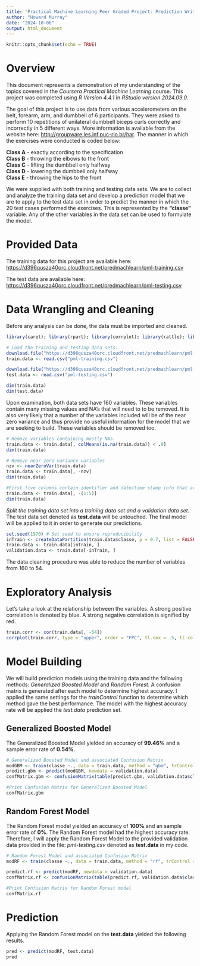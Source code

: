 ```yaml
---
title: 'Practical Machine Learning Peer Graded Project: Prediction Writeup'
author: "Howard Murray"
date: "2024-10-06"
output: html_document
---
```


```r
knitr::opts_chunk$set(echo = TRUE)
```

# Overview

This document represents a demonstration of my understanding of the topics covered in the *Coursera Practical Machine Learning* course. This project was completed using *R Version 4.4.1* in *RStudio version 2024.09.0*.

The goal of this project is to use data from various accelerometers on the belt, forearm, arm, and dumbbell of 6 participants. They were asked to perform 10 repetitions of unilateral dumbbell biceps curls correctly and incorrectly in 5 different ways. More information is available from the website here: <http://groupware.les.inf.puc-rio.br/har>. The manner in which the exercises were conducted is coded below: 

**Class A** - exactly according to the specification\
**Class B** - throwing the elbows to the front\
**Class C** - lifting the dumbbell only halfway\
**Class D** - lowering the dumbbell only halfway\
**Class E** - throwing the hips to the front\

We were supplied with both training and testing data sets. We are to collect and analyze the training data set and develop a prediction model that we are to apply to the test data set in order to predict the manner in which the 20 test cases performed the exercises. This is represented by the **"classe"** variable. Any of the other variables in the data set can be used to formulate the model. 

# Provided Data 
The training data for this project are available here: 
<https://d396qusza40orc.cloudfront.net/predmachlearn/pml-training.csv> 

The test data are available here: 
<https://d396qusza40orc.cloudfront.net/predmachlearn/pml-testing.csv> 

# Data Wrangling and Cleaning 

Before any analysis can be done, the data must be imported and cleaned. 

```r
library(caret); library(rpart); library(corrplot); library(rattle); library(data.table)

# Load the training and testing data sets.
download.file("https://d396qusza40orc.cloudfront.net/predmachlearn/pml-training.csv", "pml-training.csv", method = "curl")
train.data <- read.csv("pml-training.csv")

download.file("https://d396qusza40orc.cloudfront.net/predmachlearn/pml-testing.csv", "pml-testing.csv", method = "curl")
test.data <- read.csv("pml-testing.csv")

dim(train.data)
dim(test.data)

```
Upon examination, both data sets have 160 variables. These variables contain many missing values and NA's that will need to to be removed. It is also very likely that a number of the variables included will be of the near zero variance and thus provide no useful information for the model that we are seeking to build. These variables should be removed too. 


```r
# Remove variables containing mostly NAs.
train.data <- train.data[, colMeans(is.na(train.data)) < .9]
dim(train.data)

```

```r
# Remove near zero variance variables
nzv <- nearZeroVar(train.data)
train.data <- train.data[, -nzv]
dim(train.data)

```
```r
#First five columns contain identifier and date/time stamp info that are not useful for the purpose of prediction, so I removed them
train.data <- train.data[, -(1:5)]
dim(train.data)

```
*Split the training data set into a training data set and a validation data set*. The test data set denoted as **test.data** will be untouched. The final model will be applied to it in order to generate our predictions. 

```r
set.seed(1970) # Set seed to ensure reproducibility
inTrain <- createDataPartition(train.data$classe, p = 0.7, list = FALSE)
train.data <- train.data[inTrain, ]
validation.data <- train.data[-inTrain, ]

```

The data cleaning procedure was able to reduce the number of variables from 160 to 54. 

# Exploratory Analysis 

Let's take a look at the relationship between the variables. A strong positive correlation is denoted by blue. A strong negative correlation is signified by red. 

```r
train.corr <- cor(train.data[, -54])
corrplot(train.corr, type = "upper", order = "FPC", tl.cex = .5, tl.col = "black")

```

# Model Building 

We will build prediction models using the training data and the following methods: *Generalized Boosted Model* and *Random Forest*. A confusion matrix is generated after each model to determine highest accuracy. I applied the same settings for the *trainControl* function to determine which method gave the best performance. The model with the highest accuracy rate will be applied the *test.data* prediction set. 

## Generalized Boosted Model 
 The Generalized Boosted Model yielded an accuracy of **99.46%** and a sample error rate of **0.54%**. 

```r

# Generalized Boosted Model and associated Confusion Matrix
modGBM <- train(classe ~., data = train.data, method = "gbm", trControl = trainControl(method = "cv", number = 5), verbose = FALSE)
predict.gbm <- predict(modGBM, newdata = validation.data)
confMatrix.gbm <- confusionMatrix(table(predict.gbm, validation.data$classe))

#Print Confusion Matrix for Generalized Boosted Model
confMatrix.gbm

```
## Random Forest Model 

The Random Forest model yielded an accuracy of **100%** and an sample error rate of **0%**. The Random Forest model had the highest accuracy rate. Therefore, I will apply the Random Forest Model to the provided validation data provided in the file: *pml-testing.csv* denoted as **test.data** in my code. 

```r

# Random Forest Model and associated Confusion Matrix
modRF <- train(classe ~., data = train.data, method = "rf", trControl = trainControl(method = "cv", number = 5), verbose = FALSE)

predict.rf <- predict(modRF, newdata = validation.data)
confMatrix.rf <- confusionMatrix(table(predict.rf, validation.data$classe))

#Print Confusion Matrix for Random Forest model
confMatrix.rf

```

# Prediction 

Applying the Random Forest model on the **test.data** yielded the following results. 

```r
pred <- predict(modRF, test.data)
pred

```
